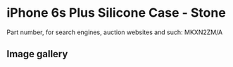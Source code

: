 # iPhone 6s Plus Silicone Case - Stone

Part number, for search engines, auction websites and such: MKXN2ZM/A

## Image gallery

<div style={{ width: "768px" }}>
  <GalleryComponent
    images={[
      {
        original: "/everysource/MKXN2",
        thumbnail: "/everypreview/MKXN2",
      },
      {
        original: "/everysource/MKXN2_AV1_GOLD",
        thumbnail: "/everypreview/MKXN2_AV1_GOLD",
      },
      {
        original: "/everysource/MKXN2_AV1_SILVER",
        thumbnail: "/everypreview/MKXN2_AV1_SILVER",
      },
      {
        original: "/everysource/MKXN2_AV1_SPACE_GRAY",
        thumbnail: "/everypreview/MKXN2_AV1_SPACE_GRAY",
      }
    ]}
  />
</div>